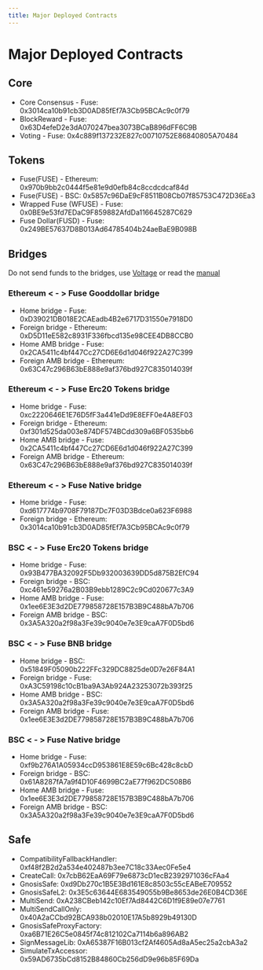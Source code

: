 ```yaml
---
title: Major Deployed Contracts
---
```


# Major Deployed Contracts

## Core

- Core Consensus - Fuse: 0x3014ca10b91cb3D0AD85fEf7A3Cb95BCAc9c0f79
- BlockReward - Fuse: 0x63D4efeD2e3dA070247bea3073BCaB896dFF6C9B
- Voting - Fuse: 0x4c889f137232E827c00710752E86840805A70484

## Tokens

- Fuse(FUSE) - Ethereum: 0x970b9bb2c0444f5e81e9d0efb84c8ccdcdcaf84d
- Fuse(FUSE) - BSC: 0x5857c96DaE9cF8511B08Cb07f85753C472D36Ea3
- Wrapped Fuse (WFUSE) - Fuse: 0x0BE9e53fd7EDaC9F859882AfdDa116645287C629
- Fuse Dollar(FUSD) - Fuse: 0x249BE57637D8B013Ad64785404b24aeBaE9B098B

## Bridges

Do not send funds to the bridges, use [Voltage](https://voltage.finance) or read the [manual](../../basics/getting-started-with-fuse/bridge-to-fuse.mdx)

### Ethereum \< - > Fuse Gooddollar bridge

- Home bridge - Fuse: 0xD39021DB018E2CAEadb4B2e6717D31550e7918D0
- Foreign bridge - Ethereum: 0xD5D11eE582c8931F336fbcd135e98CEE4DB8CCB0
- Home AMB bridge - Fuse: 0x2CA5411c4bf447Cc27CD6E6d1d046f922A27C399
- Foreign AMB bridge - Ethereum: 0x63C47c296B63bE888e9af376bd927C835014039f

### Ethereum < - > Fuse Erc20 Tokens bridge

- Home bridge - Fuse: 0xc2220646E1E76D5fF3a441eDd9E8EFF0e4A8EF03&#x20;
- Foreign bridge - Ethereum: 0xf301d525da003e874DF574BCdd309a6BF0535bb6&#x20;
- Home AMB bridge - Fuse: 0x2CA5411c4bf447Cc27CD6E6d1d046f922A27C399&#x20;
- Foreign AMB bridge - Ethereum: 0x63C47c296B63bE888e9af376bd927C835014039f

### Ethereum < - > Fuse Native bridge

- Home bridge - Fuse: 0xd617774b9708F79187Dc7F03D3Bdce0a623F6988&#x20;
- Foreign bridge - Ethereum: 0x3014ca10b91cb3D0AD85fEf7A3Cb95BCAc9c0f79

### BSC < - > Fuse Erc20 Tokens bridge

- Home bridge - Fuse: 0x93B477BA32092F5Db932003639DD5d875B2EfC94&#x20;
- Foreign bridge - BSC: 0xc461e59276a2B03B9ebb1289C2c9Cd020677c3A9&#x20;
- Home AMB bridge - Fuse: 0x1ee6E3E3d2DE779858728E157B3B9C488bA7b706&#x20;
- Foreign AMB bridge - BSC: 0x3A5A320a2f98a3Fe39c9040e7e3E9caA7F0D5bd6

### BSC < - > Fuse BNB bridge

- Home bridge - BSC: 0x51849F05090b222FFc329DC8825de0D7e26F84A1&#x20;
- Foreign bridge - Fuse: 0xA3C59198c10cB1ba9A3Ab924A23253072b393f25&#x20;
- Home AMB bridge - BSC: 0x3A5A320a2f98a3Fe39c9040e7e3E9caA7F0D5bd6&#x20;
- Foreign AMB bridge - Fuse: 0x1ee6E3E3d2DE779858728E157B3B9C488bA7b706

### BSC < - > Fuse Native bridge

- Home bridge - Fuse: 0xf9b276A1A05934ccD953861E8E59c6Bc428c8cbD&#x20;
- Foreign bridge - BSC: 0x61A8287fA7a9f4D10F4699BC2aE77f962DC508B6&#x20;
- Home AMB bridge - Fuse: 0x1ee6E3E3d2DE779858728E157B3B9C488bA7b706&#x20;
- Foreign AMB bridge - BSC: 0x3A5A320a2f98a3Fe39c9040e7e3E9caA7F0D5bd6

## Safe

- CompatibilityFallbackHandler: 0xf48f2B2d2a534e402487b3ee7C18c33Aec0Fe5e4
- CreateCall: 0x7cbB62EaA69F79e6873cD1ecB2392971036cFAa4
- GnosisSafe: 0xd9Db270c1B5E3Bd161E8c8503c55cEABeE709552
- GnosisSafeL2: 0x3E5c63644E683549055b9Be8653de26E0B4CD36E
- MultiSend: 0xA238CBeb142c10Ef7Ad8442C6D1f9E89e07e7761
- MultiSendCallOnly: 0x40A2aCCbd92BCA938b02010E17A5b8929b49130D
- GnosisSafeProxyFactory: 0xa6B71E26C5e0845f74c812102Ca7114b6a896AB2
- SignMessageLib: 0xA65387F16B013cf2Af4605Ad8aA5ec25a2cbA3a2
- SimulateTxAccessor: 0x59AD6735bCd8152B84860Cb256dD9e96b85F69Da
